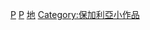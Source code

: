 {{Hiddencat}}
{{Stub Category|article=[[保加利亞地理|保加利亞地理]]|newstub=保加利亞地理小作品|category=保加利亞地理}}
{{Commonscat|Geography of Bulgaria}}

[[Category:各国地理小作品|P]]
[[Category:歐洲地理小作品|P]]
[[Category:保加利亞小作品|地]]
[[Category:保加利亞小作品|Category:保加利亞小作品]]